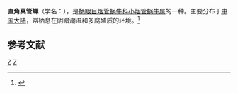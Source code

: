 {{Speciesbox
| taxon = Euphaedusa orthoceras
| binomial_authority = (Schmacker et Boettger, 1894)
}}
'''直角真管螺'''（学名：''{{lang|la|Euphaedusa orthoceras}}''），是[[柄眼目|柄眼目]][[烟管蜗牛科|烟管蜗牛科]][[小烟管蜗牛属|小烟管蜗牛属]]的一种。主要分布于[[中国大陆|中国大陆]]，常栖息在阴暗潮湿和多腐殖质的环境。<ref>{{cite web|url=http://shell.sinica.edu.tw/chinese/shellbase_detail.php?science_no=5941|title=国际贝库：直角真管螺|publisher=台湾贝类资料库|accessdate=2009-08-11|archive-date=2016-03-04|archive-url=https://web.archive.org/web/20160304090924/http://shell.sinica.edu.tw/chinese/shellbase_detail.php?science_no=5941|dead-url=no}}</ref>

== 参考文献 ==
{{reflist}}
{{taxonbar}}
[[Category:_1894年描述的动物|Z]]
[[Category:小烟管蜗牛属|Z]]